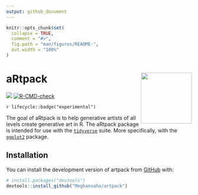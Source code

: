 ```yaml
---
output: github_document
---
```


```r
knitr::opts_chunk$set(
  collapse = TRUE,
  comment = "#>",
  fig.path = "man/figures/README-",
  out.width = "100%"
)

```

# aRtpack <img src="man/figures/logo.png" align="right" height="138"/>

<!-- badges: start -->

[![](https://codecov.io/gh/Meghansaha/artpack/branch/master/graph/badge.svg?token=X1Y9P4QEVC)](https://codecov.io/gh/Meghansaha/artpack) [![R-CMD-check](docs/offline_images/badge.svg)](https://github.com/Meghansaha/artpack/actions/workflows/R-CMD-check.yaml)

<!-- badges: end -->

`r lifecycle::badge("experimental")`

The goal of aRtpack is to help generative artists of all levels create generative art in R. The aRtpack package is intended for use with the [`tidyverse`](https://www.tidyverse.org/) suite. More specifically, with the [`ggplot2`](https://ggplot2.tidyverse.org/) package.

## Installation

You can install the development version of artpack from [GitHub](https://github.com/) with:

``` r
# install.packages("devtools")
devtools::install_github("Meghansaha/artpack")
```
